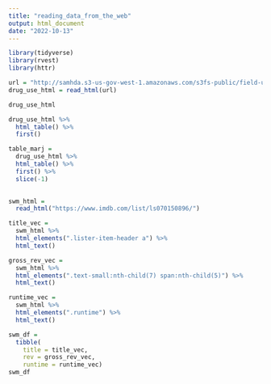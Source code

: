 ```yaml
---
title: "reading_data_from_the_web"
output: html_document
date: "2022-10-13"
---
```


```r
library(tidyverse)
library(rvest)
library(httr)
```

```r
url = "http://samhda.s3-us-gov-west-1.amazonaws.com/s3fs-public/field-uploads/2k15StateFiles/NSDUHsaeShortTermCHG2015.htm"
drug_use_html = read_html(url)

drug_use_html
```
```r
drug_use_html %>%
  html_table() %>% 
  first()
```
```r
table_marj = 
  drug_use_html %>% 
  html_table() %>% 
  first() %>% 
  slice(-1)
  
```

```r
swm_html = 
  read_html("https://www.imdb.com/list/ls070150896/")
```
```r
title_vec = 
  swm_html %>%
  html_elements(".lister-item-header a") %>%
  html_text()

gross_rev_vec = 
  swm_html %>%
  html_elements(".text-small:nth-child(7) span:nth-child(5)") %>%
  html_text()

runtime_vec = 
  swm_html %>%
  html_elements(".runtime") %>%
  html_text()

swm_df = 
  tibble(
    title = title_vec,
    rev = gross_rev_vec,
    runtime = runtime_vec)
swm_df
```

